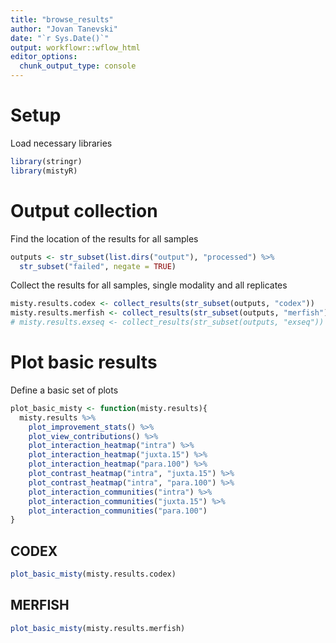 ```yaml
---
title: "browse_results"
author: "Jovan Tanevski"
date: "`r Sys.Date()`"
output: workflowr::wflow_html
editor_options:
  chunk_output_type: console
---
```


# Setup

Load necessary libraries

```r
library(stringr)
library(mistyR)
```

# Output collection

Find the location of the results for all samples

```r
outputs <- str_subset(list.dirs("output"), "processed") %>% 
  str_subset("failed", negate = TRUE)
```

Collect the results for all samples, single modality and all replicates

```r
misty.results.codex <- collect_results(str_subset(outputs, "codex"))
misty.results.merfish <- collect_results(str_subset(outputs, "merfish"))
# misty.results.exseq <- collect_results(str_subset(outputs, "exseq"))
```

# Plot basic results

Define a basic set of plots

```r
plot_basic_misty <- function(misty.results){
  misty.results %>%
    plot_improvement_stats() %>%
    plot_view_contributions() %>%
    plot_interaction_heatmap("intra") %>%
    plot_interaction_heatmap("juxta.15") %>%
    plot_interaction_heatmap("para.100") %>%
    plot_contrast_heatmap("intra", "juxta.15") %>%
    plot_contrast_heatmap("intra", "para.100") %>%
    plot_interaction_communities("intra") %>%
    plot_interaction_communities("juxta.15") %>%
    plot_interaction_communities("para.100")
}
```   

## CODEX

```r
plot_basic_misty(misty.results.codex)
```

## MERFISH

```r
plot_basic_misty(misty.results.merfish)
```

<!-- ## ExSeq -->

<!-- ```{r} -->
<!-- plot_basic_misty(misty.results.exseq) -->
<!-- ``` -->

